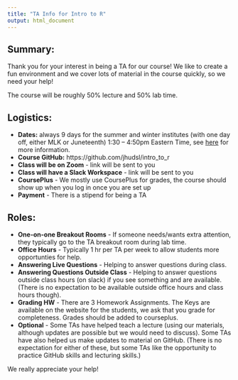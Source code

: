 ```yaml
---
title: "TA Info for Intro to R"
output: html_document
---
```


## Summary:

Thank you for your interest in being a TA for our course! 
We like to create a fun environment and we cover lots of material in the course quickly, so we need your help!

The course will be roughly 50% lecture and 50% lab time.

## Logistics:

- **Dates:** always 9 days for the summer and winter institutes (with one day off, either MLK or Juneteenth) 1:30 – 4:50pm Eastern Time, see [here](https://publichealth.jhu.edu/academics/academic-program-finder/accelerated-learning-institutes) for more information.
- **Course GitHub:** https://github.com/jhudsl/intro_to_r
- **Class will be on Zoom** - link will be sent to you
- **Class will have a Slack Workspace** - link will be sent to you
- **CoursePlus** - We mostly use CoursePlus for grades, the course should show up when you log in once you are set up
- **Payment** - There is a stipend for being a TA

 
## Roles:

- **One-on-one Breakout Rooms** - If someone needs/wants extra attention, they typically go to the TA breakout room during lab time.
-  **Office Hours**  - Typically 1 hr per TA per week to allow students more opportunties for help.
- **Answering Live Questions** - Helping to answer questions during class. 
- **Answering Questions Outside Class** - Helping to answer questions outside class hours (on slack) if you see something and are available. (There is no expectation to be available outside office hours and class hours though).
- **Grading HW** - There are 3 Homework Assignments. The Keys are available on the website for the students, we ask that you grade for completeness. Grades should be added to courseplus. 
- **Optional** - Some TAs have helped teach a lecture (using our materials, although updates are possible but we would need to discuss). Some TAs have also helped us make updates to material on GitHub. (There is no expectation for either of these, but some TAs like the opportunity to practice GitHub skills and lecturing skills.)


We really appreciate your help!

 
